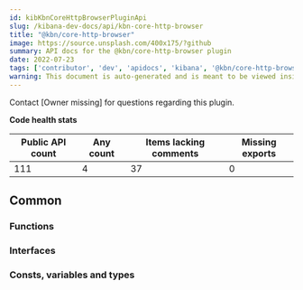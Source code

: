 ```yaml
---
id: kibKbnCoreHttpBrowserPluginApi
slug: /kibana-dev-docs/api/kbn-core-http-browser
title: "@kbn/core-http-browser"
image: https://source.unsplash.com/400x175/?github
summary: API docs for the @kbn/core-http-browser plugin
date: 2022-07-23
tags: ['contributor', 'dev', 'apidocs', 'kibana', '@kbn/core-http-browser']
warning: This document is auto-generated and is meant to be viewed inside our experimental, new docs system. Reach out in #docs-engineering for more info.
---
```




Contact [Owner missing] for questions regarding this plugin.

**Code health stats**

| Public API count  | Any count | Items lacking comments | Missing exports |
|-------------------|-----------|------------------------|-----------------|
| 111 | 4 | 37 | 0 |

## Common

### Functions
<DocDefinitionList data={kbnCoreHttpBrowserObj.common.functions}/>

### Interfaces
<DocDefinitionList data={kbnCoreHttpBrowserObj.common.interfaces}/>

### Consts, variables and types
<DocDefinitionList data={kbnCoreHttpBrowserObj.common.misc}/>

